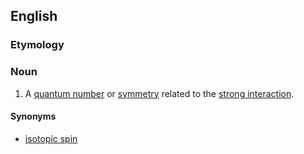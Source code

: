 {{also|isospín}}

==English==

===Etymology===
{{prefix|iso|spin|lang=en}}

===Noun===
{{wikipedia}}
{{en-noun}}

# {{lb|en|physics}} A [[quantum number]] or [[symmetry]] related to the [[strong interaction]].

====Synonyms====
* [[isotopic spin]]